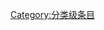 {{catmore1|[[Wikipedia:猫专题|Wikipedia:猫专题]]}}
{{Articles by Quality|topic=猫|project=猫|format=TOC}}
{{emptycat}}

[[Category:分类级条目|Category:分类级条目]]